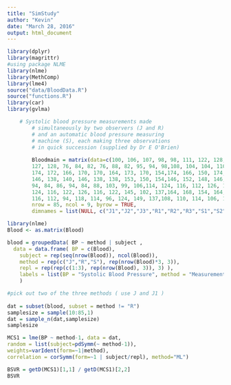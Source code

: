 ```yaml
---
title: "SimStudy"
author: "Kevin"
date: "March 28, 2016"
output: html_document
---
```




```r
library(dplyr)
library(magrittr)
#using package NLME
library(nlme)
library(MethComp)
library(lme4)
source("data/BloodData.R")
source("functions.R")
library(car)
library(gvlma)
```
```r
 
	# Systolic blood pressure measurements made 
		# simultaneously by two observers (J and R) 
		# and an automatic blood pressure measuring
		# machine (S), each making three observations 
		# in quick succession (supplied by Dr E O'Brien)
		
		Bloodmain = matrix(data=c(100, 106, 107, 98, 98, 111, 122, 128, 124, 108, 110, 108, 108, 112, 110, 121, 
		127, 128, 76, 84, 82, 76, 88, 82, 95, 94, 98,108, 104, 104, 110, 100, 106, 127, 127, 135,124, 112, 112, 128, 112, 114, 140, 131, 124,122, 140, 124, 124, 140, 126, 139, 142, 136,116, 108, 102, 118, 110, 102, 122, 112, 112,114, 110, 112, 112, 108, 112, 130, 129, 135,100, 108, 112, 100, 106, 112, 119, 122, 122,108, 92, 100, 108, 98, 100, 126, 113, 111,100, 106, 104, 102, 108, 106, 107, 113, 111,108, 112, 122, 108, 116, 120, 123, 125, 125,112, 112, 110, 114, 112, 110, 131, 129, 122,104, 108, 104, 104, 108, 104, 123, 126, 114,106, 108, 102, 104, 106, 102, 127, 119, 126,122, 122, 114, 118, 122, 114, 142, 133, 137,100, 102, 102, 102, 102, 100, 104, 116, 115,118, 118, 120, 116, 118, 118, 117, 113, 112,140, 134, 138, 138, 136, 134, 139, 127, 113,150, 148, 144, 148, 146, 144, 143, 155, 133,166, 154, 154, 164, 154, 148, 181, 170, 166,148, 156, 134, 136, 154, 132, 149, 156, 140,
		174, 172, 166, 170, 170, 164, 173, 170, 154,174, 166, 150, 174, 166, 154, 160, 155, 170,140, 144, 144, 140, 144, 144, 158, 152, 154,128, 134, 130, 128, 134, 130, 139, 144, 141,
		146, 138, 140, 146, 138, 138, 153, 150, 154,146, 152, 148, 146, 152, 148, 138, 144, 131,220, 218, 220, 220, 218, 220, 228, 228, 226,208, 200, 192, 204, 200, 190, 190, 183, 184,
		94, 84, 86, 94, 84, 88, 103, 99, 106,114, 124, 116, 112, 126, 118, 131, 131, 124,126, 120, 122, 124, 120, 120, 131, 123, 124,124, 124, 132, 126, 126, 120, 126, 129, 125,110, 120, 128, 110, 122, 126, 121, 114, 125,90, 90, 94, 88, 88, 94, 97, 94, 96,106, 106, 110, 106, 108, 110, 116, 121, 127,218, 202, 208, 218, 200, 206, 215, 201, 207,130, 128, 130, 128, 126, 128, 141, 133, 146,136, 136, 130, 136, 138, 128, 153, 143, 138,100, 96, 88, 100, 96, 86, 113, 107, 102,100, 98, 88, 100, 98, 88, 109, 105, 97,
		124, 116, 122, 126, 116, 122, 145, 102, 137,164, 168, 154, 164, 168, 154, 192, 178, 171,100, 102, 100, 100, 104, 102, 112, 116, 116,136, 126, 122, 136, 124, 122, 152, 144, 147,114, 108, 122, 114, 108, 122, 141, 141, 137,148, 120, 132, 146, 130, 132, 206, 188, 166,160, 150, 148, 160, 152, 146, 151, 147, 136,84, 92, 98, 86, 92, 98, 112, 125, 124,156, 162, 152, 156, 158, 152, 162, 165, 189,110, 98, 98, 108, 100, 98, 117, 118, 109,100, 106, 106, 100, 108, 108, 119, 131, 124,100, 102, 94, 100, 102, 96, 136, 116, 113,86, 74, 76, 88, 76, 76, 112, 115, 104,106, 100, 110, 106, 100, 108, 120, 118, 132,108, 110, 106, 106, 118, 106, 117, 118, 115,168, 188, 178, 170, 188, 182, 194, 191, 196,166, 150, 154, 164, 150, 154, 167, 160, 161,146, 142, 132, 144, 142, 130, 173, 161, 154,204, 198, 188, 206, 198, 188, 228, 218, 189,96, 94, 86, 96, 94, 84, 77, 89, 101,134, 126, 124, 132, 126, 124, 154, 156, 141,138, 144, 140, 140, 142, 138, 154, 155, 148,134, 136, 142, 136, 134, 140, 145, 154, 166,156, 160, 154, 156, 162, 156, 200,                 180, 179,124, 138, 138, 122, 140, 136, 188, 147, 139,114, 110, 114, 112, 114, 114, 149, 217, 192,112, 116, 122, 112, 114, 124, 136, 132, 133,112, 116, 134, 114, 114, 136, 128, 125, 142,202, 220, 228, 200, 220, 226, 204, 222, 224,132, 136, 134, 134, 136, 132, 184, 187, 192,158, 162, 152, 158, 164, 150, 163, 160, 152,88, 76, 88, 90, 76, 86, 93, 88, 88,170, 174, 176, 172, 174, 178, 178, 181, 181,182, 176, 180, 184, 174, 178, 202, 199, 195,112, 114, 124, 112, 112, 126, 162, 166, 148,120, 118, 120, 118, 116, 120, 227, 227, 219,110, 108, 106, 110, 108, 106, 133, 127, 126,112, 112, 106, 112, 110, 106, 202, 190, 213,154, 134, 130, 156, 136, 132, 158, 121, 134,
		116, 112, 94, 118, 114, 96, 124, 149, 137,108, 110, 114, 106, 110, 114, 114, 118, 126,106, 98, 100, 104, 100, 100, 137, 135, 134,122, 112, 112, 122, 114, 114, 121, 123, 128), 
		nrow = 85, ncol = 9, byrow = TRUE,
		dimnames = list(NULL, c("J1","J2","J3","R1","R2","R3","S1","S2","S3")) )

```

```r
library(nlme)
Blood <- as.matrix(Blood)

blood = groupedData( BP ~ method | subject ,
  data = data.frame( BP = c(Blood), 
    subject = rep(seq(nrow(Blood)), ncol(Blood)),
    method = rep(c("J","R","S"), rep(nrow(Blood)*3, 3)),
  	repl = rep(rep(c(1:3), rep(nrow(Blood), 3)), 3) ),
	labels = list(BP = "Systolic Blood Pressure", method = "Measurement Device"),
	)
```



```r
#pick out two of the three methods ( use J and J1 ) 
		
dat = subset(blood, subset = method != "R")
samplesize = sample(10:85,1)
dat = sample_n(dat,samplesize)
samplesize

```



```r

MCS1 = lme(BP ~ method-1, data = dat,
random = list(subject=pdSymm(~ method-1)),
weights=varIdent(form=~1|method),
correlation = corSymm(form=~1 | subject/repl), method="ML")

```

```r
BSVR = getD(MCS1)[1,1] / getD(MCS1)[2,2]
BSVR
```